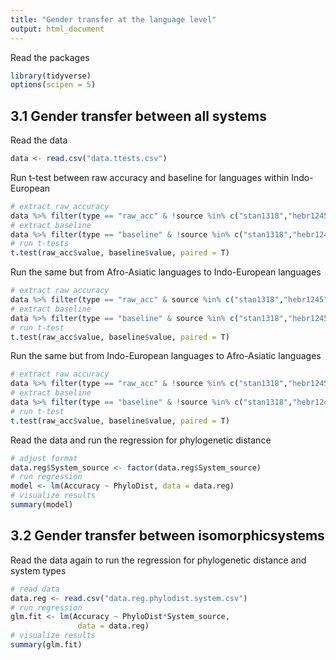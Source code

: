 ```yaml
---
title: "Gender transfer at the language level"
output: html_document
---
```


Read the packages
```r
library(tidyverse)
options(scipen = 5)
```

## 3.1 Gender transfer between all systems


Read the data
```r
data <- read.csv("data.ttests.csv")
```


Run t-test between raw accuracy and baseline for languages within Indo-European
```r
# extract raw accuracy
data %>% filter(type == "raw_acc" & !source %in% c("stan1318","hebr1245") &  !target %in% c("stan1318","hebr1245")) %>% group_by(source, target, type) %>% summarise(value = mean(value)) -> raw_acc
# extract baseline
data %>% filter(type == "baseline" & !source %in% c("stan1318","hebr1245") & !target %in% c("stan1318","hebr1245")) %>% group_by(source, target, type) %>% summarise(value = mean(value))-> baseline
# run t-tests
t.test(raw_acc$value, baseline$value, paired = T)
```

Run the same but from Afro-Asiatic languages to Indo-European languages
```r
# extract raw accuracy
data %>% filter(type == "raw_acc" & source %in% c("stan1318","hebr1245") &  !target %in% c("stan1318","hebr1245")) %>% group_by(source, target, type) %>% summarise(value = mean(value)) -> raw_acc
# extract baseline
data %>% filter(type == "baseline" & source %in% c("stan1318","hebr1245") & !target %in% c("stan1318","hebr1245")) %>% group_by(source, target, type) %>% summarise(value = mean(value))-> baseline
# run t-test
t.test(raw_acc$value, baseline$value, paired = T)
```

Run the same but from Indo-European languages to Afro-Asiatic languages
```r
# extract raw accuracy
data %>% filter(type == "raw_acc" & !source %in% c("stan1318","hebr1245") &  target %in% c("stan1318","hebr1245")) %>% group_by(source, target, type) %>% summarise(value = mean(value)) -> raw_acc
# extract baseline
data %>% filter(type == "baseline" & !source %in% c("stan1318","hebr1245") & target %in% c("stan1318","hebr1245")) %>% group_by(source, target, type) %>% summarise(value = mean(value))-> baseline
# run t-test
t.test(raw_acc$value, baseline$value, paired = T)
```

Read the data and run the regression for phylogenetic distance
```r

# adjust format
data.reg$System_source <- factor(data.reg$System_source)
# run regression
model <- lm(Accuracy ~ PhyloDist, data = data.reg)
# visualize results
summary(model)
```

## 3.2 Gender transfer between isomorphicsystems

Read the data again to run the regression for phylogenetic distance and system types
```r
# read data
data.reg <- read.csv("data.reg.phylodist.system.csv")
# run regression
glm.fit <- lm(Accuracy ~ PhyloDist*System_source,
               data = data.reg)
# visualize results
summary(glm.fit)
```

